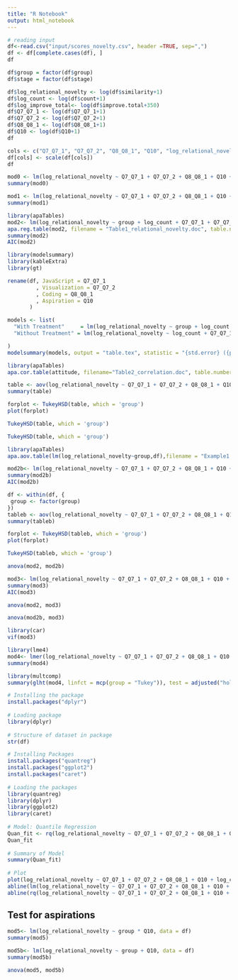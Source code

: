 ```yaml
---
title: "R Notebook"
output: html_notebook
---
```


 
```r
# reading input 
df<-read.csv("input/scores_novelty.csv", header =TRUE, sep=",")
df <- df[complete.cases(df), ]  
df
```

```r
df$group = factor(df$group)
df$stage = factor(df$stage)
```

```r
df$log_relational_novelty <- log(df$similarity+1) 
df$log_count <- log(df$count+1) 
df$log_improve_total<- log(df$improve.total+350)
df$Q7_Q7_1 <- log(df$Q7_Q7_1+1)
df$Q7_Q7_2 <- log(df$Q7_Q7_2+1)
df$Q8_Q8_1 <- log(df$Q8_Q8_1+1)
df$Q10 <- log(df$Q10+1)
df
```

```r
cols <- c("Q7_Q7_1", "Q7_Q7_2", "Q8_Q8_1", "Q10", "log_relational_novelty", "log_count", "log_improve_total")
df[cols] <- scale(df[cols])
df
```


```r
mod0 <- lm(log_relational_novelty ~ Q7_Q7_1 + Q7_Q7_2 + Q8_Q8_1 + Q10 + log_count, data = df )
summary(mod0)
```

```r
mod1 <- lm(log_relational_novelty ~ Q7_Q7_1 + Q7_Q7_2 + Q8_Q8_1 + Q10 + group, data = df )
summary(mod1)
```

```r
library(apaTables)
mod2<- lm(log_relational_novelty ~ group + log_count + Q7_Q7_1 + Q7_Q7_2 + Q8_Q8_1 + Q10 , data = df )
apa.reg.table(mod2, filename = "Table1_relational_novelty.doc", table.number = 1)
summary(mod2)
AIC(mod2)
```

```r
library(modelsummary)
library(kableExtra)
library(gt)

rename(df, JavaScript = Q7_Q7_1
         , Visualization = Q7_Q7_2
         , Coding = Q8_Q8_1
         , Aspiration = Q10
       )

models <- list(
  "With Treatment"     = lm(log_relational_novelty ~ group + log_count + Q7_Q7_1 + Q7_Q7_2 + Q8_Q8_1 + Q10 , data = df ),
  "Without Treatment" = lm(log_relational_novelty ~ log_count + Q7_Q7_1 + Q7_Q7_2 + Q8_Q8_1 + Q10 , data = df )

) 
modelsummary(models, output = "table.tex", statistic = "{std.error} ({p.value})")

```



```r
library(apaTables)
apa.cor.table(attitude, filename="Table2_correlation.doc", table.number=1)
```



```r
table <- aov(log_relational_novelty ~ Q7_Q7_1 + Q7_Q7_2 + Q8_Q8_1 + Q10 + log_count + group, data = df)
summary(table)
```
```r
forplot <- TukeyHSD(table, which = 'group')
plot(forplot)
```
```r
TukeyHSD(table, which = 'group')
```



```r
TukeyHSD(table, which = 'group')
```

```r
library(apaTables)
apa.aov.table(lm(log_relational_novelty~group,df),filename = "Example1.doc",table.number = 1)
```


```r
mod2b<- lm(log_relational_novelty ~ Q7_Q7_1 + Q7_Q7_2 + Q8_Q8_1 + Q10 + log_count + group + log_improve_total, data = df )
summary(mod2b)
AIC(mod2b)
```
```r
df <- within(df, {
 group <- factor(group)
})
tableb <- aov(log_relational_novelty ~ Q7_Q7_1 + Q7_Q7_2 + Q8_Q8_1 + Q10 + log_count + group, data = df)
summary(tableb)
```
```r
forplot <- TukeyHSD(tableb, which = 'group')
plot(forplot)
```
```r
TukeyHSD(tableb, which = 'group')
```


```r
anova(mod2, mod2b)
```


```r
mod3<- lm(log_relational_novelty ~ Q7_Q7_1 + Q7_Q7_2 + Q8_Q8_1 + Q10 + log_count + group + group * log_improve_total, data = df )
summary(mod3)
AIC(mod3)
```

```r
anova(mod2, mod3)
```

```r
anova(mod2b, mod3)
```


```r
library(car)
vif(mod3)
```
```r
library(lme4)
mod4<- lmer(log_relational_novelty ~ Q7_Q7_1 + Q7_Q7_2 + Q8_Q8_1 + Q10 + log_count + group + log_improve_total + ( 1 | stage ) + ( 1 | user2), data = df, REML = FALSE )
summary(mod4)
```

```r
library(multcomp)
summary(glht(mod4, linfct = mcp(group = "Tukey")), test = adjusted("holm"))
```

```r
# Installing the package 
install.packages("dplyr") 
      
# Loading package 
library(dplyr) 
      
# Structure of dataset in package 
str(df)

# Installing Packages
install.packages("quantreg")
install.packages("ggplot2")
install.packages("caret")
  
# Loading the packages
library(quantreg)
library(dplyr)
library(ggplot2)
library(caret)
  
# Model: Quantile Regression
Quan_fit <- rq(log_relational_novelty ~ Q7_Q7_1 + Q7_Q7_2 + Q8_Q8_1 + Q10 + log_count + group + log_improve_total, data = df)
Quan_fit
  
# Summary of Model
summary(Quan_fit)
  
# Plot
plot(log_relational_novelty ~ Q7_Q7_1 + Q7_Q7_2 + Q8_Q8_1 + Q10 + log_count + group + log_improve_total, data = df, pch = 16, main = "Plot")
abline(lm(log_relational_novelty ~ Q7_Q7_1 + Q7_Q7_2 + Q8_Q8_1 + Q10 + log_count + group + log_improve_total, data = df), col = "red", lty = 2)
abline(rq(log_relational_novelty ~ Q7_Q7_1 + Q7_Q7_2 + Q8_Q8_1 + Q10 + log_count + group + log_improve_total, data = df), col = "blue", lty = 2)
```

## Test for aspirations 

```r
mod5<- lm(log_relational_novelty ~ group * Q10, data = df)
summary(mod5)
```

```r
mod5b<- lm(log_relational_novelty ~ group + Q10, data = df)
summary(mod5b)
```

```r
anova(mod5, mod5b)
```



